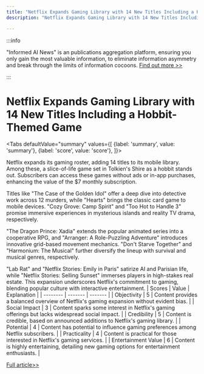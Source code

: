 ```yaml
---
title: "Netflix Expands Gaming Library with 14 New Titles Including a Hobbit-Themed Game"
description: "Netflix Expands Gaming Library with 14 New Titles Including a Hobbit-Themed Game"

---
```



:::info

"Informed AI News" is an publications aggregation platform, ensuring you only gain the most valuable information, to eliminate information asymmetry and break through the limits of information cocoons.  [Find out more >>](/)

:::

# Netflix Expands Gaming Library with 14 New Titles Including a Hobbit-Themed Game


<Tabs
	defaultValue="summary"
	values={[
	{label: 'summary', value: 'summary'},
	{label: 'score', value: 'score'},
]}>
<TabItem value="summary">


Netflix expands its gaming roster, adding 14 titles to its mobile library. Among these, a slice-of-life game set in Tolkien's Shire as a hobbit stands out. Subscribers can access these games without ads or in-app purchases, enhancing the value of the $7 monthly subscription.

Titles like "The Case of the Golden Idol" offer a deep dive into detective work across 12 murders, while "Hearts" brings the classic card game to mobile devices. "Cozy Grove: Camp Spirit" and "Too Hot to Handle 3" promise immersive experiences in mysterious islands and reality TV drama, respectively.

"The Dragon Prince: Xadia" extends the popular animated series into a cooperative RPG, and "Arranger: A Role-Puzzling Adventure" introduces innovative grid-based movement mechanics. "Don't Starve Together" and "Harmonium: The Musical" further diversify the lineup with survival and musical genres, respectively.

"Lab Rat" and "Netflix Stories: Emily in Paris" satirize AI and Parisian life, while "Netflix Stories: Selling Sunset" immerses players in high-stakes real estate. This expansion underscores Netflix's commitment to gaming, blending popular culture with interactive entertainment.
</TabItem>
<TabItem value="score">
	| Scores     | Value   | Explanation |
	| -------- | ------- | ------- |
	| Objectivity  | 5    | Content provides a balanced overview of Netflix's gaming expansion without evident bias.    |
	| Social Impact | 3     | Content sparks some interest in Netflix's gaming offerings but lacks widespread social impact.    |
	| Credibility    | 5    | Content is credible, based on announced additions to Netflix's gaming library.    |
	| Potential    | 4    | Content has potential to influence gaming preferences among Netflix subscribers.    |
	| Practicality    | 4    | Content is practical for those interested in Netflix's gaming services.    |
	| Entertainment Value    | 6    | Content is highly entertaining, detailing new gaming options for entertainment enthusiasts.    |
</TabItem>
</Tabs>

[Full article>>](https://www.cnet.com/tech/gaming/netflix-games-to-add-a-slice-of-life-hobbit-game-and-more-soon/#ftag=CAD590a51e)
